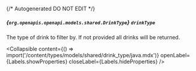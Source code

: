 {/* Autogenerated DO NOT EDIT  */}

##### *{`org.openapis.openapi.models.shared.DrinkType`}* `drinkType`
The type of drink to filter by. If not provided all drinks will be returned.

<Collapsible content={() => import('/content/types/models/shared/drink_type/java.mdx')} openLabel={Labels.showProperties} closeLabel={Labels.hideProperties} />



